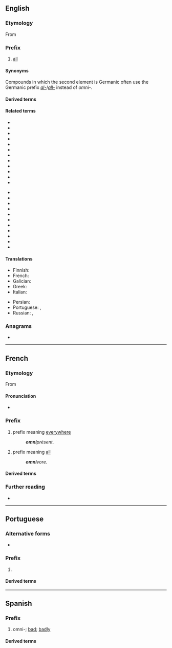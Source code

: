 {{also|omni}}
==English==

===Etymology===
{{root|en|ine-pro|*h₃ep-}}
From {{etyl|la|en}} {{m|la|omnis|gloss=all}}

===Prefix===
{{en-prefix}}

# [[all]]

====Synonyms====
Compounds in which the second element is Germanic often use the Germanic prefix ''[[al-]]''/''[[all-]]'' instead of ''omni-''.

====Derived terms====
{{prefixsee|en}}

====Related terms====
{{top2}}
* {{l|en|omniarch}}
* {{l|en|omnibenevolence}}
* {{l|en|omnibenevolent}}
* {{l|en|omnibus}}
* {{l|en|omnichannel}}
* {{l|en|omnidirectional}}
* {{l|en|omnifarious}}
* {{l|en|omnigraph}}
* {{l|en|omniomni}}
* {{l|en|omnipotence}}
* {{l|en|omnipotent}}
* {{l|en|omnipresence}}
{{mid2}}
* {{l|en|omnipresent}}
* {{l|en|omni-range}}
* {{l|en|omniscience}}
* {{l|en|omniscient}}
* {{l|en|omnisexual}}
* {{l|en|omnishambles}}
* {{l|en|omnivore}}
* {{l|en|omnivorous}}
* {{l|en|omniverse}}
* {{l|en|omnividence}}
* {{l|en|omnivident}}
{{bottom}}

====Translations====
{{trans-top|all}}
* Finnish: {{t|fi|kaikki-}}
* French: {{t+|fr|omni-}}
* Galician: {{t+|gl|omni-}}
* Greek: {{t+|el|παν-|sc=Grek}}
* Italian: {{t|it|omni-}}
{{trans-mid}}
* Persian: {{t|fa|ویسپ|tr=visp}}
* Portuguese: {{t+|pt|oni-}} {{q|Brazil}}, {{t+|pt|omni-}} {{q|Portugal}}
* Russian: {{t|ru|все-}}, {{t|ru|везде-}}
{{trans-bottom}}

===Anagrams===
* {{anagrams|en|a=imno|Moni|mino}}

----

==French==

===Etymology===
From {{etyl|la|fr}} {{m|la|omnis||all}}

====Pronunciation====
* {{fr-IPA}}

===Prefix===
{{fr-prefix}}

# prefix meaning [[everywhere]]
#: '''''omni'''présent.''
# prefix meaning [[all]]
#: '''''omni'''vore.''

====Derived terms====
{{prefixsee|fr}}
{{der3|fr|omnibus
|omnipotence
|omnipotent
|omnipraticien
|omniscience
|omniscient
|omniscope
|omnitonique
|omnivore
}}

===Further reading===
* {{R:TLFi}}

----

==Portuguese==

===Alternative forms===
* {{alter|pt|oni-||Brazil}}

===Prefix===
{{head|pt|prefix}} {{tlb|pt|European Portuguese spelling}}

# {{l|en|omni-}} {{gloss|all}}

====Derived terms====
{{prefixsee|pt}}

----

==Spanish==

===Prefix===
{{head|es|prefix}}

# omni-; [[bad]]; [[badly]]

====Derived terms====
{{prefixsee|es}}